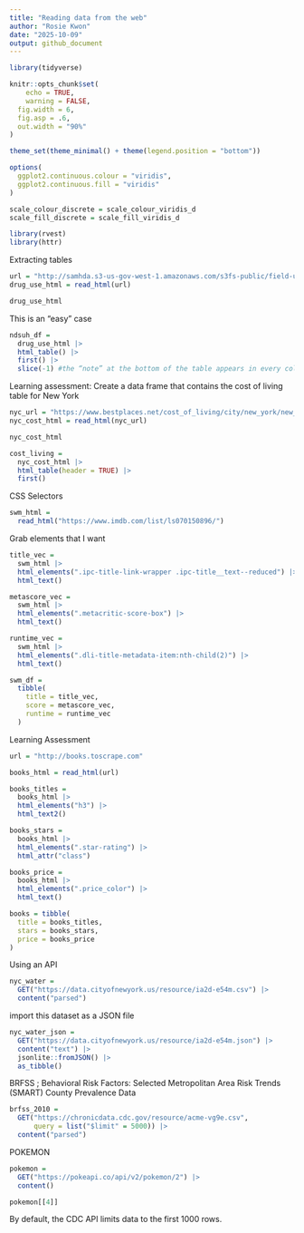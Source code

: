 ```yaml
---
title: "Reading data from the web"
author: "Rosie Kwon"
date: "2025-10-09"
output: github_document
---
```


```r
library(tidyverse)

knitr::opts_chunk$set(
	echo = TRUE,
	warning = FALSE,
  fig.width = 6,
  fig.asp = .6,
  out.width = "90%"
)

theme_set(theme_minimal() + theme(legend.position = "bottom"))

options(
  ggplot2.continuous.colour = "viridis",
  ggplot2.continuous.fill = "viridis"
)

scale_colour_discrete = scale_colour_viridis_d
scale_fill_discrete = scale_fill_viridis_d
```

```r
library(rvest)
library(httr)
```

Extracting tables

```r
url = "http://samhda.s3-us-gov-west-1.amazonaws.com/s3fs-public/field-uploads/2k15StateFiles/NSDUHsaeShortTermCHG2015.htm"
drug_use_html = read_html(url)

drug_use_html
```


This is an "easy" case

```r
ndsuh_df = 
  drug_use_html |> 
  html_table() |> 
  first() |> 
  slice(-1) #the “note” at the bottom of the table appears in every column in the first row. We need to remove that
```

Learning assessment: Create a data frame that contains the cost of living table for New York 
```r
nyc_url = "https://www.bestplaces.net/cost_of_living/city/new_york/new_york"
nyc_cost_html = read_html(nyc_url)

nyc_cost_html
```

```r
cost_living =
  nyc_cost_html |> 
  html_table(header = TRUE) |> 
  first() 
```

CSS Selectors

```r
swm_html = 
  read_html("https://www.imdb.com/list/ls070150896/")
```

Grab elements that I want

```r
title_vec = 
  swm_html |> 
  html_elements(".ipc-title-link-wrapper .ipc-title__text--reduced") |> 
  html_text()

metascore_vec = 
  swm_html |>
  html_elements(".metacritic-score-box") |>
  html_text()

runtime_vec = 
  swm_html |>
  html_elements(".dli-title-metadata-item:nth-child(2)") |>
  html_text()

swm_df =
  tibble(
    title = title_vec,
    score = metascore_vec,
    runtime = runtime_vec
  )
```


Learning Assessment

```r
url = "http://books.toscrape.com"

books_html = read_html(url)

books_titles = 
  books_html |> 
  html_elements("h3") |>
  html_text2()

books_stars = 
  books_html |>
  html_elements(".star-rating") |>
  html_attr("class")

books_price = 
  books_html |>
  html_elements(".price_color") |>
  html_text()

books = tibble(
  title = books_titles,
  stars = books_stars,
  price = books_price
)

```


Using an API
```r
nyc_water = 
  GET("https://data.cityofnewyork.us/resource/ia2d-e54m.csv") |> 
  content("parsed")
```

import this dataset as a JSON file

```r
nyc_water_json = 
  GET("https://data.cityofnewyork.us/resource/ia2d-e54m.json") |> 
  content("text") |>
  jsonlite::fromJSON() |>
  as_tibble()
```

BRFSS ; Behavioral Risk Factors: Selected Metropolitan Area Risk Trends (SMART) County Prevalence Data

```r
brfss_2010 =  
  GET("https://chronicdata.cdc.gov/resource/acme-vg9e.csv",
      query = list("$limit" = 5000)) |> 
  content("parsed")
```


POKEMON
```r
pokemon =
  GET("https://pokeapi.co/api/v2/pokemon/2") |> 
  content()

pokemon[[4]]
```


By default, the CDC API limits data to the first 1000 rows. 
